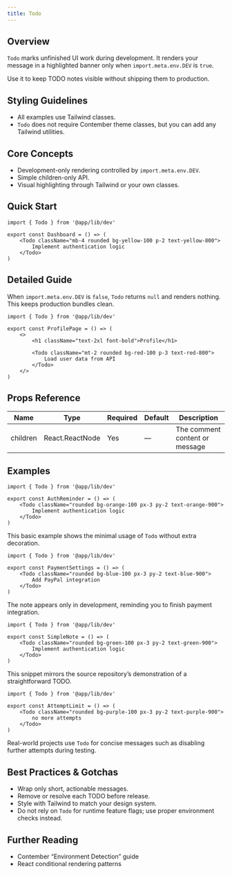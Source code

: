 ```yaml
---
title: Todo
---
```


<!-- Edited by human: false -->
<!-- Examples count: 3 -->
<!-- Source examples: 1 -->
<!-- Playground examples: 0 -->
<!-- External examples: 2 -->
<!-- Import examples: 5 -->

## Overview
`Todo` marks unfinished UI work during development.
It renders your message in a highlighted banner only when `import.meta.env.DEV` is `true`.

Use it to keep TODO notes visible without shipping them to production.

## Styling Guidelines
* All examples use Tailwind classes.
* `Todo` does not require Contember theme classes, but you can add any Tailwind utilities.

## Core Concepts
* Development-only rendering controlled by `import.meta.env.DEV`.
* Simple children-only API.
* Visual highlighting through Tailwind or your own classes.

## Quick Start
```tsx
import { Todo } from '@app/lib/dev'

export const Dashboard = () => (
	<Todo className="mb-4 rounded bg-yellow-100 p-2 text-yellow-800">
		Implement authentication logic
	</Todo>
)
```

## Detailed Guide
When `import.meta.env.DEV` is `false`, `Todo` returns `null` and renders nothing.
This keeps production bundles clean.

```tsx
import { Todo } from '@app/lib/dev'

export const ProfilePage = () => (
	<>
		<h1 className="text-2xl font-bold">Profile</h1>

		<Todo className="mt-2 rounded bg-red-100 p-3 text-red-800">
			Load user data from API
		</Todo>
	</>
)
```

## Props Reference
| Name | Type | Required | Default | Description |
|------|------|----------|---------|-------------|
| children | React.ReactNode | Yes | — | The comment content or message |

## Examples
```tsx
import { Todo } from '@app/lib/dev'

export const AuthReminder = () => (
	<Todo className="rounded bg-orange-100 px-3 py-2 text-orange-900">
		Implement authentication logic
	</Todo>
)
```
This basic example shows the minimal usage of `Todo` without extra decoration.

```tsx
import { Todo } from '@app/lib/dev'

export const PaymentSettings = () => (
	<Todo className="rounded bg-blue-100 px-3 py-2 text-blue-900">
		Add PayPal integration
	</Todo>
)
```
The note appears only in development, reminding you to finish payment integration.

```tsx
import { Todo } from '@app/lib/dev'

export const SimpleNote = () => (
	<Todo className="rounded bg-green-100 px-3 py-2 text-green-900">
		Implement authentication logic
	</Todo>
)
```
This snippet mirrors the source repository’s demonstration of a straightforward TODO.

```tsx
import { Todo } from '@app/lib/dev'

export const AttemptLimit = () => (
	<Todo className="rounded bg-purple-100 px-3 py-2 text-purple-900">
		no more attempts
	</Todo>
)
```
Real-world projects use `Todo` for concise messages such as disabling further attempts during testing.

## Best Practices & Gotchas
* Wrap only short, actionable messages.
* Remove or resolve each TODO before release.
* Style with Tailwind to match your design system.
* Do not rely on `Todo` for runtime feature flags; use proper environment checks instead.

## Further Reading
* Contember “Environment Detection” guide
* React conditional rendering patterns

<!-- End of Generated Documentation -->
